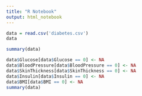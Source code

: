 ```yaml
---
title: "R Notebook"
output: html_notebook
---
```


```r
data = read.csv('diabetes.csv')
data 
```

```r
summary(data)
```
```r
data$Glucose[data$Glucose == 0] <- NA
data$BloodPressure[data$BloodPressure == 0] <- NA
data$SkinThickness[data$SkinThickness == 0] <- NA
data$Insulin[data$Insulin == 0] <- NA
data$BMI[data$BMI == 0] <- NA
summary(data)
```
```r

```

